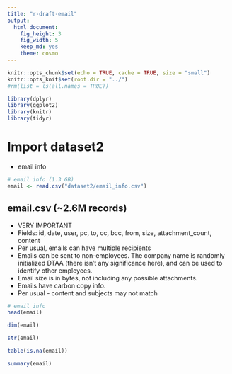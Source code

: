 ```yaml
---
title: "r-draft-email"
output: 
  html_document: 
    fig_height: 3
    fig_width: 5
    keep_md: yes
    theme: cosmo
---
```


```r
knitr::opts_chunk$set(echo = TRUE, cache = TRUE, size = "small")
knitr::opts_knit$set(root.dir = "../")
#rm(list = ls(all.names = TRUE))
```

```r
library(dplyr)
library(ggplot2)
library(knitr)
library(tidyr)
```

# Import dataset2
  - email info

```r
# email info (1.3 GB)
email <- read.csv("dataset2/email_info.csv")
```

## email.csv (~2.6M records)
* VERY IMPORTANT
* Fields: id, date, user, pc, to, cc, bcc, from, size, attachment_count, content
* Per usual, emails can have multiple recipients
* Emails can be sent to non-employees. The company name is randomly initialized DTAA (there isn’t any significance here), and can be used to identify other employees.
* Email size is in bytes, not including any possible attachments.
* Emails have carbon copy info.
* Per usual - content and subjects may not match 

```r
# email info
head(email)

dim(email)

str(email)

table(is.na(email))

summary(email)

```

